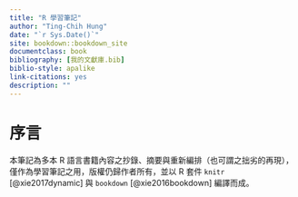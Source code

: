 ```yaml
--- 
title: "R 學習筆記"
author: "Ting-Chih Hung"
date: "`r Sys.Date()`"
site: bookdown::bookdown_site
documentclass: book
bibliography: [我的文獻庫.bib]
biblio-style: apalike
link-citations: yes
description: ""
---
```


# 序言 {-}

    
本筆記為多本 R 語言書籍內容之抄錄、摘要與重新編排（也可謂之拙劣的再現），僅作為學習筆記之用，版權仍歸作者所有，並以 R 套件 `knitr` [@xie2017dynamic] 與 `bookdown` [@xie2016bookdown] 編譯而成。